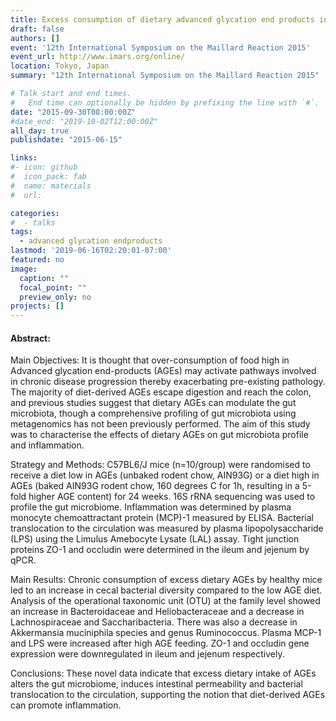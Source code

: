 ```yaml
---
title: Excess consumption of dietary advanced glycation end products induce changes in gut microbiota which is associated with inflammation
draft: false
authors: []
event: '12th International Symposium on the Maillard Reaction 2015'
event_url: http://www.imars.org/online/
location: Tokyo, Japan
summary: "12th International Symposium on the Maillard Reaction 2015"

# Talk start and end times.
#   End time can optionally be hidden by prefixing the line with `#`.
date: "2015-09-30T08:00:00Z"
#date_end: "2019-10-02T12:00:00Z"
all_day: true
publishdate: "2015-06-15"

links:
#- icon: github
#  icon_pack: fab
#  name: materials
#  url: 

categories:
#  - talks
tags:
  - advanced glycation endproducts
lastmod: '2019-06-16T02:20:01-07:00'
featured: no
image:
  caption: ""
  focal_point: ""
  preview_only: no
projects: []
---
```


#### Abstract:

Main Objectives: It is thought that over-consumption of food high in Advanced glycation end-products (AGEs) may activate pathways involved in chronic disease progression thereby exacerbating pre-existing pathology. The majority of diet-derived AGEs escape digestion and reach the colon, and previous studies suggest that dietary AGEs can modulate the gut microbiota, though a comprehensive profiling of gut microbiota using metagenomics has not been previously performed. The aim of this study was to characterise the effects of dietary AGEs on gut microbiota profile and inflammation.

Strategy and Methods: C57BL6/J mice (n=10/group) were randomised to receive a diet low in AGEs (unbaked rodent chow, AIN93G) or a diet high in AGEs (baked AIN93G rodent chow, 160 degrees C for 1h, resulting in a 5-fold higher AGE content) for 24 weeks. 16S rRNA sequencing was used to profile the gut microbiome. Inflammation was determined by plasma monocyte chemoattractant protein (MCP)-1 measured by ELISA. Bacterial translocation to the circulation was measured by plasma lipopolysaccharide (LPS) using the Limulus Amebocyte Lysate (LAL) assay. Tight junction proteins ZO-1 and occludin were determined in the ileum and jejenum by qPCR.  

Main Results: Chronic consumption of excess dietary AGEs by healthy mice led to an increase in cecal bacterial diversity compared to the low AGE diet. Analysis of the operational taxonomic unit (OTU) at the family level showed an increase in Bacteroidaceae and Heliobacteraceae and a decrease in Lachnospiraceae and Saccharibacteria. There was also a decrease in Akkermansia muciniphila species and genus Ruminococcus. Plasma MCP-1 and LPS were increased after high AGE feeding. ZO-1 and occludin gene expression were downregulated in ileum and jejenum respectively.

Conclusions: These novel data indicate that excess dietary intake of AGEs alters the gut microbiome, induces intestinal permeability and bacterial translocation to the circulation, supporting the notion that diet-derived AGEs can promote inflammation.
